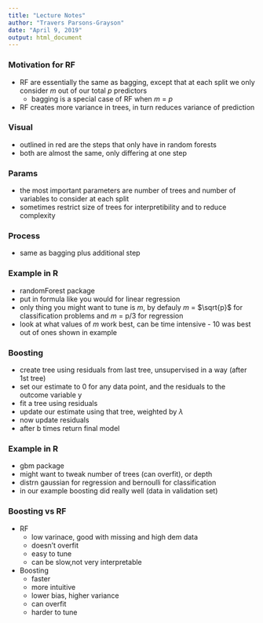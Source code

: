 ```yaml
---
title: "Lecture Notes"
author: "Travers Parsons-Grayson"
date: "April 9, 2019"
output: html_document
---
```


### Motivation for RF

- RF are essentially the same as bagging, except that at each split we only consider *m* out of our total *p* predictors
    - bagging is a special case of RF when *m* = *p*
    
- RF creates more variance in trees, in turn reduces variance of prediction

### Visual

- outlined in red are the steps that only have in random forests
- both are almost the same, only differing at one step


### Params

- the most important parameters are number of trees and number of variables to consider at each split
- sometimes restrict size of trees for interpretibility and to reduce complexity

### Process

- same as bagging plus additional step

### Example in R

- randomForest package
- put in formula like you would for linear regression
- only thing you might want to tune is *m*, by defauly *m* = $\sqrt{p}$ for classification problems
and *m* = p/3 for regression
- look at what values of *m* work best, can be time intensive - 10 was best out of ones shown in example


### Boosting
- create tree using residuals from last tree, unsupervised in a way (after 1st tree)
- set our estimate to 0 for any data point, and the residuals to the outcome variable y
- fit a tree using residuals
- update our estimate using that tree, weighted by $\lambda$
- now update residuals
- after b times return final model

### Example in R
- gbm package
- might want to tweak number of trees (can overfit), or depth
- distrn gaussian for regression and bernoulli for classification
- in our example boosting did really well (data in validation set)

### Boosting vs RF

- RF
    - low varinace, good with missing and high dem data
    - doesn't overfit
    - easy to tune
    - can be slow,not very interpretable
    
- Boosting
    - faster
    - more intuitive
    - lower bias, higher variance
    - can overfit
    - harder to tune
